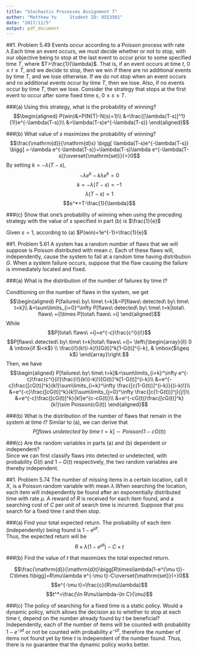 ---
title: "Stochastic Processes Assignment 7"
author: "Matthew Yu     Student ID: 0553501"
date: "2017/11/5"
output: pdf_document
---


##1. Problem 5.49
Events occur according to a Poisson process with rate $\lambda$.Each time an event occurs, we must decide whether or not to stop, with our objective being to stop at the last event to occur prior to some specified time $T$, where $T>\frac{1}{\lambda}$. That is, if an event occurs at time $t,\ 0\leq t \leq T$, and we decide to stop, then we win if there are no additional events by time $T$, and we lose otherwise. If we do not stop when an event occurs and no additional events occur by time $T$, then we lose. Also, if no events occur by time $T$, then we lose. Consider the strategy that stops at the first event to occur after some fixed time $s,\ 0\leq s \leq T$.


###(a) Using this strategy, what is the probability of winning?
$$\begin{aligned}
P(win)&=P(N(T)-N(s)=1)\\
&=\frac{[\lambda(T-s)]^1}{1!}e^{-\lambda(T-s)}\\
&=\lambda(T-s)e^{-\lambda(T-s)}
\end{aligned}$$


###(b) What value of $s$ maximizes the probability of winning?\
$$\frac{\mathrm{d}}{\mathrm{d}s} \bigg[ \lambda(T-s)e^{-\lambda(T-s)} \bigg] =-\lambda e^{-\lambda(T-s)}+\lambda(T-s)\lambda e^{-\lambda(T-s)}\overset{\mathrm{set}}{=}0$$
By setting $k=-\lambda(T-s)$,\
$$-\lambda e^k-k\lambda e^k=0$$
$$k=-\lambda(T-s)=-1$$
$$\lambda(T-s)=1$$
$$s^*=T-\frac{1}{\lambda}$$

###(c) Show that one’s probability of winning when using the preceding strategy with the value of $s$ specified in part (b) is $\frac{1}{e}$

Given $s=1$, according to (a) $P(win)=1e^{-1}=\frac{1}{e}$ 

##1. Problem 5.61
A system has a random number of flaws that we will suppose is Poisson distributed with mean $c$. Each of these flaws will, independently, cause the system to fail at a random time having distribution $G$. When a system failure occurs, suppose that the flaw causing the failure is immediately located and fixed.


###(a) What is the distribution of the number of failures by time $t$?

Conditioning on the number of flaws in the system, we get\
$$\begin{aligned}
P[failures\ by\ time\ t=k]&=P[flaws\ detected\ by\ time\ t=k]\\
&=\sum\limits_{i=0}^\infty P[flaws\ detected\ by\ time\ t=k|total\ flaws\ =i]\times P[total\ flaws\ =i]
\end{aligned}$$
While
$$P[total\ flaws\ =i]=e^{-c}\frac{c^i}{i!}$$
$$P[flaws\ detected\ by\ time\ t=k|total\ flaws\ =i]= \left\{\begin{array}{ll}
0 & \mbox{if $i<k$} \\
\frac{i!}{k!(i-k)!}[G(t)]^k[1-G(t)]^{i-k}, & \mbox{$i\geq k$}
\end{array}\right.$$
Then, we have
$$\begin{aligned}
P[failures\ by\ time\ t=k]&=\sum\limits_{i=k}^\infty e^{-c}\frac{c^i}{i!}\frac{i!}{k!(i-k)!}[G(t)]^k[1-G(t)]^{i-k}\\
&=e^{-c}\frac{[cG(t)]^k}{k!}\sum\limits_{i=k}^\infty \frac{[c(1-G(t))]^{i-k}}{(i-k)!}\\
&=e^{-c}\frac{[cG(t)]^k}{k!}\sum\limits_{j=0}^\infty \frac{[c(1-G(t))]^j}{j!}\\
&=e^{-c}\frac{[cG(t)]^k}{k!}e^{c-cG(t)}\\
&=e^{-cG(t)}\frac{[cG(t)]^k}{k!}\sim Poisson(cG(t))
\end{aligned}$$


###(b) What is the distribution of the number of flaws that remain in the system at time $t$?
Similar to (a), we can derive that
$$P[flaws\ undetected\ by\ time\ t=k]\sim Poisson(1-cG(t))$$


###(c) Are the random variables in parts (a) and (b) dependent or independent?
\
Since we can first classify flaws into detected or undetected, with probability $G(t)$ and $1-G(t)$ respectively, the two random variables are thereby independent.


##1. Problem 5.74
The number of missing items in a certain location, call it $X$, is a Poisson random variable with mean $\lambda$.When searching the location, each item will independently be found after an exponentially distributed time with rate $\mu$. A reward of $R$ is received for each item found, and a searching cost of $C$ per unit of search time is incurred. Suppose that you search for a fixed time $t$ and then stop.


###(a) Find your total expected return.
The probability of each item (independently) being found is $1-e^{\mu t}$.\
Thus, the expected return will be
$$R\times\lambda(1-e^{\mu t})-C\times t$$


###(b) Find the value of $t$ that maximizes the total expected return.

$$\frac{\mathrm{d}}{\mathrm{d}t}\bigg[R\times\lambda(1-e^{\mu t})-C\times t\bigg]=R\mu\lambda e^{-\mu t}-C\overset{\mathrm{set}}{=}0$$
$$e^{-\mu t}=\frac{c}{R\mu\lambda}$$
$$t^*=\frac{\ln R\mu\lambda-\ln C}{\mu}$$


###(c) The policy of searching for a fixed time is a static policy. Would a dynamic policy, which allows the decision as to whether to stop at each time $t$, depend on the number already found by $t$ be beneficial?
Independently, each of the number of items will be counted with probability $1-e^{-\mu t}$ or not be counted with probability $e^{-\mu t}$, therefore the number of items not found yet by time $t$ is independent of the number found. Thus, there is no guarantee that the dynamic policy works better.